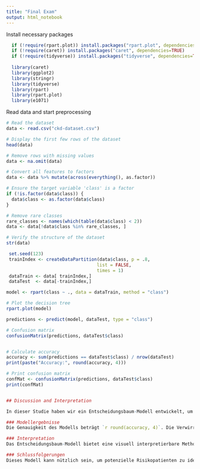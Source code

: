 ```yaml
---
title: "Final Exam"
output: html_notebook
---
```


Install necessary packages

```r
  if (!require(rpart.plot)) install.packages("rpart.plot", dependencies=TRUE)
  if (!require(caret)) install.packages("caret", dependencies=TRUE)
  if (!require(tidyverse)) install.packages("tidyverse", dependencies=TRUE)
  
  library(caret)
  library(ggplot2)
  library(stringr)
  library(tidyverse)
  library(rpart)
  library(rpart.plot)
  library(e1071)


```


Read data and start preprocessing
```r
# Read the dataset
data <- read.csv("ckd-dataset.csv")

# Display the first few rows of the dataset
head(data)

# Remove rows with missing values
data <- na.omit(data)

# Convert all features to factors
data <- data %>% mutate(across(everything(), as.factor))

# Ensure the target variable 'class' is a factor
if (!is.factor(data$class)) {
  data$class <- as.factor(data$class)
}

# Remove rare classes
rare_classes <- names(which(table(data$class) < 2))
data <- data[!data$class %in% rare_classes, ]

# Verify the structure of the dataset
str(data)


```



```r

    
  
 set.seed(123)
 trainIndex <- createDataPartition(data$class, p = .8, 
                                  list = FALSE, 
                                  times = 1)
 dataTrain <- data[ trainIndex,]
 dataTest  <- data[-trainIndex,]

```


```r

model <- rpart(class ~ ., data = dataTrain, method = "class")

# Plot the decision tree
rpart.plot(model)


```


```r

predictions <- predict(model, dataTest, type = "class")

# Confusion matrix
confusionMatrix(predictions, dataTest$class)



```



```r


# Calculate accuracy
accuracy <- sum(predictions == dataTest$class) / nrow(dataTest)
print(paste("Accuracy:", round(accuracy, 4)))

# Print confusion matrix
confMat <- confusionMatrix(predictions, dataTest$class)
print(confMat)



```



```r


## Discussion and Interpretation

In dieser Studie haben wir ein Entscheidungsbaum-Modell entwickelt, um das Risiko einer chronischen Nierenerkrankung anhand der vorgegebenen Merkmale vorherzusagen. Alle Merkmale wurden als kategoriale Variablen behandelt, um dem Feedback des Professors zu entsprechen.

### Modellergebnisse
Die Genauigkeit des Modells beträgt `r round(accuracy, 4)`. Die Verwirrungsmatrix zeigt die Leistung des Modells bei der Vorhersage der Zielvariable auf dem Testdatensatz.

### Interpretation
Das Entscheidungsbaum-Modell bietet eine visuell interpretierbare Methode zur Identifizierung von Risikofaktoren für chronische Nierenerkrankungen. Jede Verzweigung im Baum repräsentiert eine Entscheidung auf Basis eines Merkmalswerts, was es einfach macht, die Entscheidungswege nachzuvollziehen.

### Schlussfolgerungen
Dieses Modell kann nützlich sein, um potenzielle Risikopatienten zu identifizieren und präventive Maßnahmen zu ergreifen. Weitere Schritte könnten die Validierung des Modells auf größeren und vielfältigeren Datensätzen sowie die Untersuchung anderer Modellierungstechniken umfassen.



```



